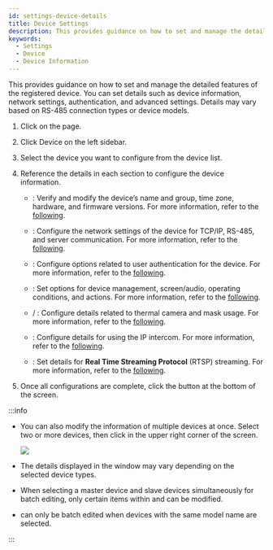 ```yaml
---
id: settings-device-details
title: Device Settings
description: This provides guidance on how to set and manage the detailed features of the registered device.
keywords:
  - Settings
  - Device
  - Device Information
---
```


This provides guidance on how to set and manage the detailed features of the registered device. You can set details such as device information, network settings, authentication, and advanced settings. Details may vary based on RS-485 connection types or device models.

1. Click <Cmd sid='shell.header.setting' /> on the <Cmd sid='shell.header.launcher' /> page.

2. Click <Cmd>Device</Cmd> on the left sidebar.

3. Select the device you want to configure from the device list.

4. Reference the details in each section to configure the device information.

   * <Cmd sid='device.info.information' product='2' />: Verify and modify the device’s name and group, time zone, hardware, and firmware versions. For more information, refer to the [following](settings-device-details-info).

   * <Cmd sid='device.info.network' product='2' />: Configure the network settings of the device for TCP/IP, RS-485, and server communication. For more information, refer to the [following](settings-device-details-network).

   * <Cmd sid='device.info.authentication' product='2' />: Configure options related to user authentication for the device. For more information, refer to the [following](settings-device-details-auth).

   * <Cmd sid='device.info.advanced' product='2' />: Set options for device management, screen/audio, operating conditions, and actions. For more information, refer to the [following](settings-device-details-advanced).

   * <Cmd sid='device.info.temperMask' product='2' /> / <Cmd sid='device.info.mask' product='2' />: Configure details related to thermal camera and mask usage. For more information, refer to the [following](settings-device-details-thermal-mask).

   * <Cmd sid='device.info.interphone' product='2' />: Configure details for using the IP intercom. For more information, refer to the [following](settings-device-details-interphone).

   * <Cmd sid='device.info.rtsp' product='2' />: Set details for **Real Time Streaming Protocol** (RTSP) streaming. For more information, refer to the [following](settings-device-details-rtsp).

5. Once all configurations are complete, click the <Cmd sid='button.apply' product='2' /> button at the bottom of the screen.

:::info

* You can also modify the information of multiple devices at once. Select two or more devices, then click <Cmd sid='button.batchEdit' product='2' /> in the upper right corner of the screen.

  <Image src='/img/biostarx-setting-device-batch-edit.png' />

* The details displayed in the <Cmd sid='device.batchEdit' product='2' /> window may vary depending on the selected device types.

* When selecting a master device and slave devices simultaneously for batch editing, only certain items within <Cmd sid='device.info.authentication' product='2' /> and <Cmd sid='device.info.displaySound' product='2' /> can be modified.

* <Cmd sid='device.info.authenticationMode' product='2' /> can only be batch edited when devices with the same model name are selected.

:::
